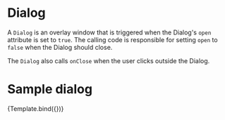 
<Meta 
  title="Controls/Dialog" 
  component={Dialog}
/>

# Dialog

A `Dialog` is an overlay window that is triggered when the Dialog's `open` attribute is set 
to `true`. The calling code is responsible for setting `open` to `false` when the Dialog
should close.

The `Dialog` also calls `onClose` when the user clicks outside the Dialog.

<ArgsTable for="Dialog"/>

# Sample dialog

<div style={{height: '300px'}}>
<Dialog {...args}>
  <Dialog.Header>Welcome</Dialog.Header>
  <Dialog.Content>Good day!</Dialog.Content>
  <Dialog.Footer>
    <Button>OK</Button>
  </Dialog.Footer>
</Dialog>
</div>

<Canvas>
  <Story
    name="Properties"
    args={{ open: true }}>
    {Template.bind({})}
  </Story>
</Canvas>
